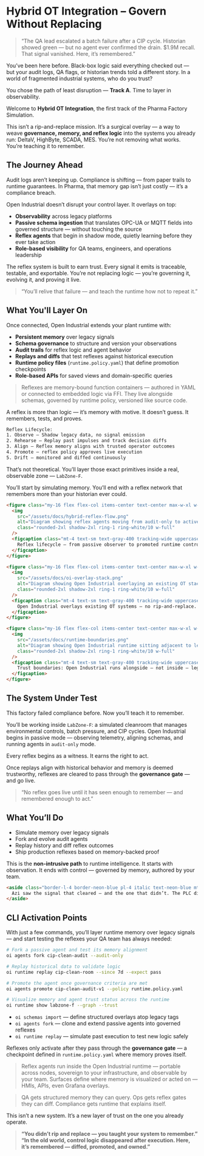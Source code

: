 # Hybrid OT Integration – Govern Without Replacing

> “The QA lead escalated a batch failure after a CIP cycle. Historian showed green — but no agent ever confirmed the drain. $1.9M recall. That signal vanished. Here, it’s remembered.”

You’ve been here before. Black-box logic said everything checked out — but your audit logs, QA flags, or historian trends told a different story. In a world of fragmented industrial systems, who do you trust?

You chose the path of least disruption — **Track A**. Time to layer in observability.

Welcome to **Hybrid OT Integration**, the first track of the Pharma Factory Simulation.

This isn’t a rip-and-replace mission. It’s a surgical overlay — a way to weave **governance, memory, and reflex logic** into the systems you already run: DeltaV, HighByte, SCADA, MES. You’re not removing what works. You’re teaching it to remember.

## The Journey Ahead

Audit logs aren’t keeping up. Compliance is shifting — from paper trails to runtime guarantees. In Pharma, that memory gap isn’t just costly — it’s a compliance breach.

Open Industrial doesn’t disrupt your control layer. It overlays on top:

- **Observability** across legacy platforms
- **Passive schema ingestion** that translates OPC-UA or MQTT fields into governed structure — without touching the source
- **Reflex agents** that begin in shadow mode, quietly learning before they ever take action
- **Role-based visibility** for QA teams, engineers, and operations leadership

The reflex system is built to earn trust. Every signal it emits is traceable, testable, and exportable. You’re not replacing logic — you’re governing it, evolving it, and proving it live.

> “You’ll relive that failure — and teach the runtime how not to repeat it.”

## What You'll Layer On

Once connected, Open Industrial extends your plant runtime with:

- **Persistent memory** over legacy signals
- **Schema governance** to structure and version your observations
- **Audit trails** for reflex logic and agent behavior
- **Replays and diffs** that test reflexes against historical execution
- **Runtime policy files** (`runtime.policy.yaml`) that define promotion checkpoints
- **Role-based APIs** for saved views and domain-specific queries

> Reflexes are memory-bound function containers — authored in YAML or connected to embedded logic via FFI. They live alongside schemas, governed by runtime policy, versioned like source code.

A reflex is more than logic — it’s memory with motive. It doesn’t guess. It remembers, tests, and proves.

```txt
Reflex Lifecycle:
1. Observe – Shadow legacy data, no signal emission
2. Rehearse – Replay past impulses and track decision diffs
3. Align – Reflex memory aligns with trusted operator outcomes
4. Promote – reflex policy approves live execution
5. Drift – monitored and diffed continuously
```

That’s not theoretical. You’ll layer those exact primitives inside a real, observable zone — `LabZone-F`.

You’ll start by simulating memory. You’ll end with a reflex network that remembers more than your historian ever could.

```html
<figure class="my-16 flex flex-col items-center text-center max-w-xl w-full">
  <img
    src="/assets/docs/hybrid-reflex-flow.png"
    alt="Diagram showing reflex agents moving from audit-only to active mode based on replay trust."
    class="rounded-2xl shadow-2xl ring-1 ring-white/10 w-full"
  />
  <figcaption class="mt-4 text-sm text-gray-400 tracking-wide uppercase">
    Reflex lifecycle — from passive observer to promoted runtime controller.
  </figcaption>
</figure>

<figure class="my-16 flex flex-col items-center text-center max-w-xl w-full">
  <img
    src="/assets/docs/oi-overlay-stack.png"
    alt="Diagram showing Open Industrial overlaying an existing OT stack with schemas, reflexes, and memory."
    class="rounded-2xl shadow-2xl ring-1 ring-white/10 w-full"
  />
  <figcaption class="mt-4 text-sm text-gray-400 tracking-wide uppercase">
    Open Industrial overlays existing OT systems — no rip-and-replace. You author reflexes, memory, and governance on top.
  </figcaption>
</figure>

<figure class="my-16 flex flex-col items-center text-center max-w-xl w-full">
  <img
    src="/assets/docs/runtime-boundaries.png"
    alt="Diagram showing Open Industrial runtime sitting adjacent to legacy systems, with schema ingestion, reflex memory, and signal gates."
    class="rounded-2xl shadow-2xl ring-1 ring-white/10 w-full"
  />
  <figcaption class="mt-4 text-sm text-gray-400 tracking-wide uppercase">
    Trust boundaries: Open Industrial runs alongside — not inside — legacy systems. You own the memory and the logic.
  </figcaption>
</figure>
```

## The System Under Test

This factory failed compliance before. Now you’ll teach it to remember.

You’ll be working inside `LabZone-F`: a simulated cleanroom that manages environmental controls, batch pressure, and CIP cycles. Open Industrial begins in passive mode — observing telemetry, aligning schemas, and running agents in `audit-only` mode.

Every reflex begins as a witness. It earns the right to act.

Once replays align with historical behavior and memory is deemed trustworthy, reflexes are cleared to pass through the **governance gate** — and go live.

> “No reflex goes live until it has seen enough to remember — and remembered enough to act.”

## What You’ll Do

- Simulate memory over legacy signals
- Fork and evolve audit agents
- Replay history and diff reflex outcomes
- Ship production reflexes based on memory-backed proof

This is the **non-intrusive path** to runtime intelligence. It starts with observation. It ends with control — governed by memory, authored by your team.

```html
<aside class="border-l-4 border-neon-blue pl-4 italic text-neon-blue mt-4">
  Azi saw the signal that cleared — and the one that didn’t. The PLC didn’t. The historian didn’t. Which one would your auditor believe?
</aside>
```

## CLI Activation Points

With just a few commands, you’ll layer runtime memory over legacy signals — and start testing the reflexes your QA team has always needed:

```bash
# Fork a passive agent and test its memory alignment
oi agents fork cip-clean-audit --audit-only

# Replay historical data to validate logic
oi runtime replay cip-clean-room --since 7d --expect pass

# Promote the agent once governance criteria are met
oi agents promote cip-clean-audit-v1 --policy runtime.policy.yaml

# Visualize memory and agent trust status across the runtime
oi runtime show labzone-f --graph --trust
```

- `oi schemas import` — define structured overlays atop legacy tags
- `oi agents fork` — clone and extend passive agents into governed reflexes
- `oi runtime replay` — simulate past execution to test new logic safely

Reflexes only activate after they pass through the **governance gate** — a checkpoint defined in `runtime.policy.yaml` where memory proves itself.

> Reflex agents run inside the Open Industrial runtime — portable across nodes, sovereign to your infrastructure, and observable by your team.
> Surfaces define where memory is visualized or acted on — HMIs, APIs, even Grafana overlays.

> QA gets structured memory they can query. Ops gets reflex gates they can diff. Compliance gets runtime that explains itself.

This isn’t a new system. It’s a new layer of trust on the one you already operate.

> **“You didn’t rip and replace — you taught your system to remember.”**  
> **“In the old world, control logic disappeared after execution. Here, it’s remembered — diffed, promoted, and owned.”**
